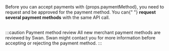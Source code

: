 <span>
  Before you can accept payments with {props.paymentMethod}, you need to request
  and be approved for the payment method. You can{" "}
  <b>request several payment methods</b> with the same API call.
</span>

<br />
<br />

:::caution Payment method review
All new merchant payment methods are reviewed by Swan.
Swan might contact you for more information before accepting or rejecting the payment method.
:::

